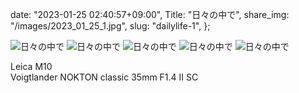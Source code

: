   date: "2023-01-25 02:40:57+09:00",
  Title: "日々の中で",
  share_img: "/images/2023_01_25_1.jpg",
  slug: "dailylife-1",
};

![日々の中で](/images/2023_01_25_1.jpg)
![日々の中で](/images/2023_01_25_2.jpg)
![日々の中で](/images/2023_01_25_3.jpg)
![日々の中で](/images/2023_01_25_4.jpg)
![日々の中で](/images/2023_01_25_5.jpg)

Leica M10<br />
Voigtlander NOKTON classic 35mm F1.4 Ⅱ SC
